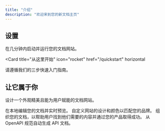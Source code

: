 ```yaml
---
title: "介绍"
description: "欢迎来到您的新文档主页"
---
```


## 设置

在几分钟内启动并运行您的文档网站。

<Card
  title="从这里开始"
  icon="rocket"
  href="/quickstart"
  horizontal
>
  请遵循我们的三步快速入门指南。
</Card>

## 让它属于你

设计一个外观精美且能为用户赋能的文档网站。

<Columns cols={2}>
  <Card
    title="本地编辑"
    icon="pen-to-square"
    href="/development"
  >
    在本地编辑您的文档并实时预览。
  </Card>
  <Card
    title="自定义您的网站"
    icon="palette"
    href="/essentials/settings"
  >
    自定义网站的设计和颜色以匹配您的品牌。
  </Card>
  <Card
    title="设置导航"
    icon="map"
    href="/essentials/navigation"
  >
    组织您的文档，以帮助用户找到他们需要的内容并通过您的产品取得成功。
  </Card>
  <Card
    title="API 文档"
    icon="terminal"
    href="/api-reference/introduction"
  >
    从 OpenAPI 规范自动生成 API 文档。
  </Card>
</Columns>